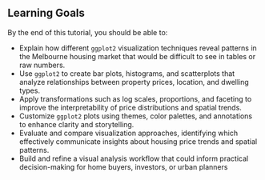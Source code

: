 ::: {.callout-tip}
## Learning Goals {.unnumbered}

By the end of this tutorial, you should be able to:

* Explain how different `ggplot2` visualization techniques reveal patterns in the Melbourne housing market that would be difficult to see in tables or raw numbers.
* Use `ggplot2` to create bar plots, histograms, and scatterplots that analyze relationships between property prices, location, and dwelling types.
* Apply transformations such as log scales, proportions, and faceting to improve the interpretability of price distributions and spatial trends.
* Customize `ggplot2` plots using themes, color palettes, and annotations to enhance clarity and storytelling.
* Evaluate and compare visualization approaches, identifying which effectively communicate insights about housing price trends and spatial patterns.
* Build and refine a visual analysis workflow that could inform practical decision-making for home buyers, investors, or urban planners
:::
